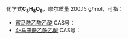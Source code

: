 {{DISPLAYTITLE:C<sub>8</sub>H<sub>8</sub>O<sub>6</sub>}}{{MolFormDisambigNav|C=8|H=8|O=6}}
化学式'''C<sub>8</sub>H<sub>8</sub>O<sub>6</sub>'''，摩尔质量 200.15 g/mol，可指：

*[[富马酰乙酰乙酸|富马酰乙酰乙酸]] CAS号：{{CAS|28613-33-4}}
*[[4-马来酰乙酰乙酸|4-马来酰乙酰乙酸]] CAS号：{{CAS|5698-52-2}}

{{Isomerdab}}